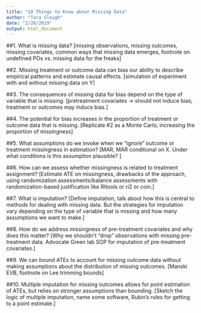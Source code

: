 ```yaml
---
title: "10 Things to Know about Missing Data"
author: "Tara Slough"
date: "2/28/2019"
output: html_document
---
```

##1. What is missing data?
[missing observations, missing outcomes, missing covariates, common ways that missing data emerges, footnote on undefined POs vs. missing data for the freaks] 

##2. Missing treatment or outcome data can bias our ability to describe empirical patterns and estimate causal effects.
[simulation of experiment with and without missing data on Y]

##3. The consequences of missing data for bias depend on the type of variable that is missing.
[pretreatment covariates → should not induce bias; treatment or outcomes may induce bias.]

##4. The potential for bias increases in the proportion of treatment or outcome data that is missing.
[Replicate #2 as a Monte Carlo, increasing the proportion of missingness]

##5. What assumptions do we invoke when we “ignore” outcome or treatment missingness  in estimation?
[MAR, MAR conditional on X. Under what conditions is this assumption plausible? ]

##6. How can we assess whether missingness is related to treatment assignment?
[Estimate ATE on missingness, drawbacks of the approach, using randomization assessments/balance assessments with randomization-based justification like RItools or ri2 or coin.]

##7. What is imputation?
[Define imputation, talk about how this is central to methods for dealing with missing data. But the strategies for imputation vary depending on the type of variable that is missing and how many assumptions we want to make.]

##8. How do we address missingness of pre-treatment covariates and why does this matter?
[Why we shouldn’t “drop” observations with missing pre-treatment data. Advocate Green lab SOP for imputation of pre-treatment covariates.]

##9. We can bound ATEs to account for missing outcome data without making assumptions about the distribution of missing outcomes.
[Manski EVB, footnote on Lee trimming bounds]

##10. Multiple imputation for missing outcomes allows for point estimation of ATEs, but relies on stronger assumptions than bounding.
[Sketch the logic of multiple imputation, name some software, Rubin’s rules for getting to a point estimate.]
